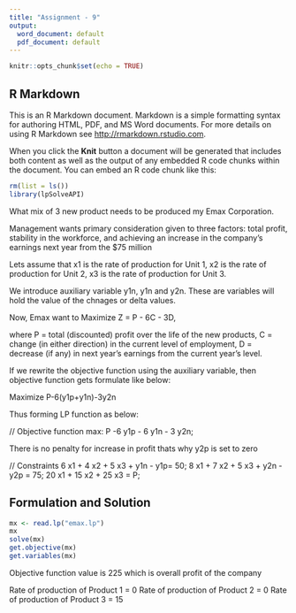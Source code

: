 ---
title: "Assignment - 9"
output:
  word_document: default
  pdf_document: default
---

```{r setup, include=FALSE}
knitr::opts_chunk$set(echo = TRUE)
```

## R Markdown

This is an R Markdown document. Markdown is a simple formatting syntax for authoring HTML, PDF, and MS Word documents. For more details on using R Markdown see <http://rmarkdown.rstudio.com>.

When you click the **Knit** button a document will be generated that includes both content as well as the output of any embedded R code chunks within the document. You can embed an R code chunk like this:

```{r}
rm(list = ls())
library(lpSolveAPI)
```
What mix of 3 new product needs to be produced my Emax Corporation.

Management wants primary consideration given to three factors: total profit, stability in the
workforce, and achieving an increase in the company’s earnings next year from the $75 million

Lets assume that x1 is the rate of production for Unit 1, x2 is the rate of production for Unit 2, x3 is the rate of production for Unit 3.

We introduce auxiliary variable y1n, y1n and y2n. These are variables will hold the value of the chnages or delta values. 

Now, Emax want to Maximize Z = P - 6C - 3D, 

where
P = total (discounted) profit over the life of the new products,
C = change (in either direction) in the current level of employment,
D = decrease (if any) in next year’s earnings from the current year’s level.

If we rewrite the objective function using the auxiliary variable, then objective function gets formulate like below:

Maximize P-6(y1p+y1n)-3y2n

Thus forming LP function as below: 

// Objective function
max: P -6 y1p - 6 y1n - 3 y2n;

There is no penalty for increase in profit thats why y2p is set to zero

// Constraints
6 x1 + 4 x2 + 5 x3 + y1n - y1p= 50;
8 x1 + 7 x2 + 5 x3 + y2n - y2p = 75;
20 x1 + 15 x2 + 25 x3 = P;


## Formulation and Solution

```{r}
mx <- read.lp("emax.lp")
mx
solve(mx)
get.objective(mx)
get.variables(mx)
```
Objective function value is 225 which is overall profit of the company 

Rate of production of Product 1 = 0
Rate of production of Product 2 = 0
Rate of production of Product 3 = 15

